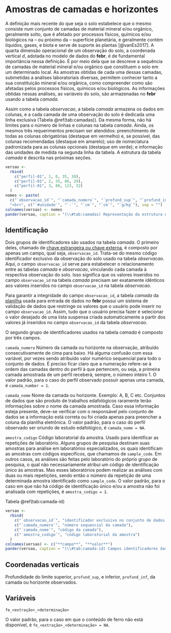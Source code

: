 # Amostras de camadas e horizontes {#camadas}

A definição mais recente do que seja o solo estabelece que o mesmo consiste num conjunto de camadas de material mineral e/ou orgânico, geralmente solto, que é afetado por processos físicos, químicos e/ou biológicos na -- ou próximo da -- superfície planetária, e geralmente contém líquidos, gases, e biota e serve de suporte às plantas [@vanEs2017]. A quarta dimensão operacional de um observação do solo, a coordenada vertical *d*, adotada no modelo de dados do **febr**, é de fundamental importância nessa definição. É por meio dela que se descreve a sequência de camadas de material mineral e/ou orgânico que constituem o solo em um determinado local. As amostras obtidas de cada uma dessas camadas, submetidas a análises laboratoriais diversas, permitem conhecer tanto a sua constituição mineral e/ou orgânica, como compreender como são afetadas pelos processos físicos, químicos e/ou biológicos. As informações obtidas nessas análises, as variáveis do solo, são armazenadas no **febr** usando a tabela *camada*. 

Assim como a tabela *observacao*, a tabela *camada* armazena os dados em colunas, e a cada camada de uma observação do solo é dedicada uma linha exclusiva (Tabela \@ref(tab:camadas)). Da mesma forma, não há limites para o número de linhas e colunas na tabela *camada*. Ainda, os mesmos três requerimentos precisam ser atendidos: preenchimento de todas as colunas obrigatórias (destaque em vermelho) e, se possível, das colunas recomendadas (destaque em amarelo); uso de nomeclatura padronizada para as colunas opcionais (destaque em verde); e informação das unidades de medida na segunda linha da tabela. A estrutura da tabela *camada* é descrita nas próximas seções.

```r
versao <- 
  rbind(
    c("perfil-01", 1, 0, 35, 30),
    c("perfil-01", 2, 35, 86, 29),
    c("perfil-01", 3, 86, 123, 32)
  )
nomes <- paste(
  c("`observacao_id`", "`camada_numero`", "`profund_sup`", "`profund_inf`", "`fe_cloridrico_eaa`"),
  "<br>", c("`#unidade`", "`-`", "`cm`", "`cm`", "`g/kg`"), sep = "")
colnames(versao) <- nomes
pander(versao, caption = "(\\#tab:camadas) Representação da estrutura da tabela *camada*.")
```

## Identificação

Dois grupos de identificadores são usados na tabela *camada*. O primeiro deles, chamado de [chave estrangeira ou chave externa](https://pt.wikipedia.org/wiki/Chave_estrangeira), é composto por apenas um campo, qual seja, `observacao_id`. Trata-se do mesmo código identificador exclusivo da observação do solo usado na tabela *observacao*. Aqui, o campo `observacao_id` serve para estabelecer o relacionamento entre as tabelas *camada* e *observacao*, vinculando cada camada à respectiva observação do solo. Isso significa que os valores inseridos no campo `observacao_id` na tabela *camada* precisam ser exatamente idênticos aos valores inseridos no campo `observacao_id` na tabela *observacao*.

Para garantir a integridade do campo `observacao_id`, a tabela *camada* da [planilha](`r model_sheet`) usada para entrada de dados no **febr** possui um sistema de validação de dados que restringe os valores que o usuário pode inserir no campo `observacao_id`. Assim, tudo que o usuário precisa fazer é selecionar o valor desejado de uma lista suspensa criada automaticamente a partir dos valores já inseridos no campo `observacao_id` da tabela *observacao*.

O segundo grupo de identificadores usados na tabela *camada* é composto por três campos.

`camada_numero`
Número da camada ou horizonte na observação, atribuído consecutivamente de cima para baixo. Há alguma confusão
com essa variável, por vezes sendo atribuído valor numérico sequencial para todo o conjunto de dados. É 
preciso ficar claro que a numeração refere-se à ordem das camadas dentro do perfil à que pertencem, ou seja, a
primeira camada amostrada de um perfil receberá, sempre, o número inteiro 1. O valor padrão, para o caso do
perfil observado possuir apenas uma camada, é `camada_number = 1`.

`camada_nome`
Nome da camada ou horizonte. Exemplo: A, B, C etc. Conjuntos de dados que são produto de trabalhos 
edafológicos raramente terão informações sobre o nome da camada amostrada. Caso essa informação esteja 
presente, deve-se verificar com o responsável pelo conjunto de dados se a informação está correta ou foi 
criada apenas para preencher a coluna da planilha eletrônica. O valor padrão, para o caso do perfil observado
ser oriundo de estudo edafológico, é `camada_nome = NA`.

`amostra_codigo`
Código laboratorial da amostra. Usado para identificar as repetições de laboratório. Alguns grupos de pesquisa
destinam suas amostras para análise em laboratórios especializados, os quais identificam as amostras com 
códigos específicos, que chamamos de `sample_code`. Em outros casos, as análises são feitas pelo laboratório 
do próprio grupo de pesquisa, o qual não necessariamente atribui um código de identificação único às amostras.
Mas esses laboratórios podem realizar as análises com duas ou mais repetições, sendo então o número da 
repetição de uma determinada amostra identificado como `sample_code`. O valor padrão, para o caso em que não 
há código de identificação único e/ou a amostra não foi analisada com repetições, é `amostra_codigo = 1`.

Tabela \@ref(tab:camada-id)

```r
versao <- 
  rbind(
    c("`observacao_id`", "identificador exclusivo no conjunto de dados no **febr**"),
    c("`camada_numero`", "número sequencial da camada"),
    c("`camada_nome`", "código da camada"),
    c("`amostra_codigo`", "código laboratorial da amostra")
  )
colnames(versao) <- c("**campo**", "**valor**")
pander(versao, caption = "(\\#tab:camada-id) Campos identificadores das observações e camadas do solo.")
```


## Coordenadas verticais

Profundidade do limite superior, `profund_sup`, e inferior, `profund_inf`, da camada ou horizonte observados.

## Variáveis

`fe_<extração>_<determinação>`

O valor padrão, para o caso em que o conteúdo de ferro não está disponível, é 
`fe_<extração>_<determinação> = NA`.
